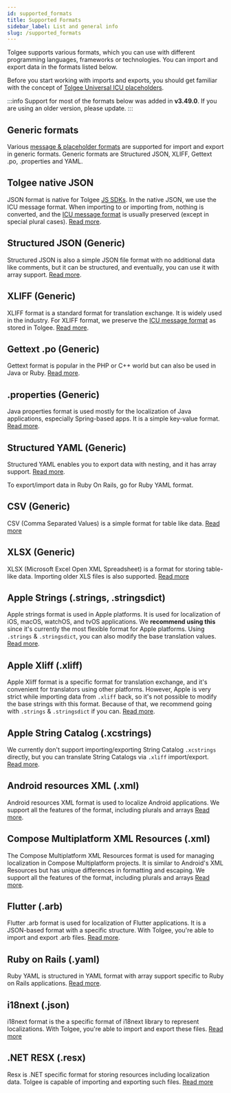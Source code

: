 ```yaml
---
id: supported_formats
title: Supported Formats
sidebar_label: List and general info
slug: /supported_formats
---
```


Tolgee supports various formats, which you can use with different programming languages, frameworks or technologies.
You can import and export data in the formats listed below.

Before you start working with imports and exports, you should get familiar with the concept of [Tolgee Universal ICU placeholders](/platform/translation_process/tolgee_universal_icu_placeholders).

:::info
Support for most of the formats below was added in **v3.49.0**. If you are using an older version, please update.
:::

## Generic formats

Various [message & placeholder formats](message_placeholder_format.mdx)
are supported for import and export in generic formats. Generic formats are Structured JSON, XLIFF, Gettext .po,
.properties and YAML.

## Tolgee native JSON

JSON format is native for Tolgee [JS SDKs](/js-sdk). In the native JSON, we use the ICU message format. When importing to or importing
from, nothing is converted, and the [ICU message format](/platform/translation_process/icu_message_format)
is usually preserved (except in special plural cases). [Read more](./native_json.mdx).

## Structured JSON (Generic)

Structured JSON is also a simple JSON file format with no additional data like comments, but it can be structured,
and eventually, you can use it with array support. [Read more](./structured_json.mdx).

## XLIFF (Generic)

XLIFF format is a standard format for translation exchange. It is widely used in the industry. For XLIFF format,
we preserve the [ICU message format](/platform/translation_process/icu_message_format)
as stored in Tolgee. [Read more](xliff.mdx).

## Gettext .po (Generic)

Gettext format is popular in the PHP or C++ world but can also be used in Java or Ruby. [Read more](po.mdx).

## .properties (Generic)

Java properties format is used mostly for the localization of Java applications, especially Spring-based apps.
It is a simple key-value format.
[Read more](properties.mdx).

## Structured YAML (Generic)
Structured YAML enables you to export data with nesting, and it has array support. [Read more](structured_yaml.mdx).

To export/import data in Ruby On Rails, go for Ruby YAML format.

## CSV (Generic)

CSV (Comma Separated Values) is a simple format for table like data.
[Read more](csv.mdx)

## XLSX (Generic)

XLSX (Microsoft Excel Open XML Spreadsheet) is a format for storing table-like data.
Importing older XLS files is also supported.
[Read more](xlsx.mdx)

## Apple Strings (.strings, .stringsdict)

Apple strings format is used in Apple platforms. It is used for localization of iOS, macOS, watchOS, and tvOS applications.
We **recommend using this** since it's currently the most flexible format for Apple platforms. Using `.strings` &
`.stringsdict`, you can also modify the base translation values. [Read more](apple_strings.mdx).

## Apple Xliff (.xliff)

Apple Xliff format is a specific format for translation exchange, and it's convenient for translators using other platforms.
However, Apple is very strict while importing data from `.xliff` back, so it's not possible to modify the base strings
with this format. Because of that, we recommend going with `.strings` & `.stringsdict` if you can. [Read more](apple_xliff.mdx).

## Apple String Catalog (.xcstrings)

We currently don't support importing/exporting String Catalog `.xcstrings` directly, but you can translate String Catalogs via
`.xliff` import/export. [Read more](apple_xliff.mdx).

## Android resources XML (.xml)

Android resources XML format is used to localize Android applications.
We support all the features of the format, including plurals and arrays [Read more](android_xml.mdx).

## Compose Multiplatform XML Resources (.xml)

The Compose Multiplatform XML Resources format is used for managing localization in Compose Multiplatform projects.
It is similar to Android's XML Resources but has unique differences in formatting and escaping.
We support all the features of the format, including plurals and arrays [Read more](compose_multiplatform_xml.mdx).

## Flutter (.arb)

Flutter .arb format is used for localization of Flutter applications. It is a JSON-based format with a specific structure.
With Tolgee, you're able to import and export .arb files. [Read more](flutter_arb.mdx).

## Ruby on Rails (.yaml)
Ruby YAML is structured in YAML format with array support specific to Ruby on Rails applications.
[Read more](ruby_yaml.mdx).

## i18next (.json)

i18next format is the a specific format of i18next library to represent localizations. With Tolgee, you're able to import and export these files. [Read more](i18next_json.mdx)

## .NET RESX (.resx)

Resx is .NET specific format for storing resources including localization data. Tolgee is capable of importing and exporting such files. [Read more](dotnet_resx.mdx)